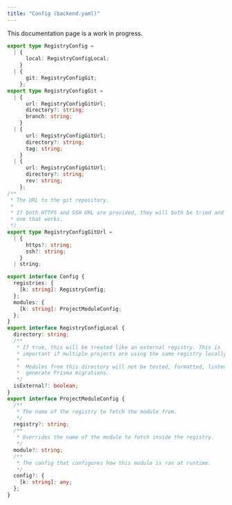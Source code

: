 ```yaml
---
title: "Config (backend.yaml)"
---
```


<Note>This documentation page is a work in progress.</Note>

```typescript
export type RegistryConfig =
  | {
      local: RegistryConfigLocal;
    }
  | {
      git: RegistryConfigGit;
    };
export type RegistryConfigGit =
  | {
      url: RegistryConfigGitUrl;
      directory?: string;
      branch: string;
    }
  | {
      url: RegistryConfigGitUrl;
      directory?: string;
      tag: string;
    }
  | {
      url: RegistryConfigGitUrl;
      directory?: string;
      rev: string;
    };
/**
 * The URL to the git repository.
 *
 * If both HTTPS and SSH URL are provided, they will both be tried and use the
 * one that works.
 */
export type RegistryConfigGitUrl =
  | {
      https?: string;
      ssh?: string;
    }
  | string;

export interface Config {
  registries: {
    [k: string]: RegistryConfig;
  };
  modules: {
    [k: string]: ProjectModuleConfig;
  };
}
export interface RegistryConfigLocal {
  directory: string;
  /**
   * If true, this will be treated like an external registry. This is
   * important if multiple projects are using the same registry locally.
   *
   *  Modules from this directory will not be tested, formatted, linted, and
   *  generate Prisma migrations.
   */
  isExternal?: boolean;
}
export interface ProjectModuleConfig {
  /**
   * The name of the registry to fetch the module from.
   */
  registry?: string;
  /**
   * Overrides the name of the module to fetch inside the registry.
   */
  module?: string;
  /**
   * The config that configures how this module is ran at runtime.
   */
  config?: {
    [k: string]: any;
  };
}
```
